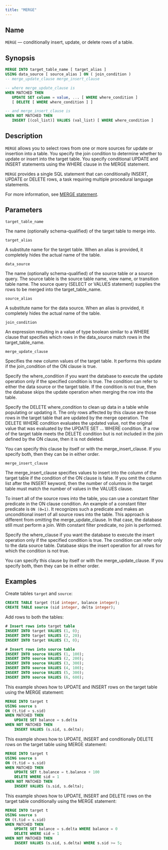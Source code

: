 ```yaml
---
title: "MERGE"
---
```


## Name

`MERGE` &mdash; conditionally insert, update, or delete rows of a table.

## Synopsis

```sql
MERGE INTO target_table_name [ target_alias ]
USING data_source [ source_alias ] ON ( join_condition )
-- merge_update_clause merge_insert_clause

-- where merge_update_clause is
WHEN MATCHED THEN 
   UPDATE SET column = value, ... [ WHERE where_condition ]
   [ DELETE [ WHERE where_condition ] ]

-- and merge_insert_clause is
WHEN NOT MATCHED THEN 
   INSERT [(col_list)] VALUES (val_list) [ WHERE where_condition ] 
```

## Description

`MERGE` allows you to select rows from one or more sources for update or insertion into a table. You specify the join condition to determine whether to update or insert into the target table. You specify conditional UPDATE and INSERT statements using the WHERE clause in the MERGE statement.

`MERGE` provides a single SQL statement that can conditionally INSERT, UPDATE or DELETE rows, a task requiring multiple procedural language statements.

For more information, see [MERGE statement](https://www.postgresql.org/docs/current/sql-merge.html).


## Parameters

`target_table_name`

 The name (optionally schema-qualified) of the target table to merge into.

`target_alias`

 A substitute name for the target table. When an alias is provided, it completely hides the actual name of the table.

`data_source`

 The name (optionally schema-qualified) of the source table or a source query. The source table is the source table name, view name, or transition table name. The source query (SELECT or VALUES statement) supplies the rows to be merged into the target_table_name.

`source_alias`

 A substitute name for the data source. When an alias is provided, it completely hides the actual name of the table.

`join_condition`

 An expression resulting in a value of type boolean similar to a WHERE clause that specifies which rows in the data_source match rows in the target_table_name.

`merge_update_clause`

 Specifies the new column values of the target table. It performs this update if the join_condition of the ON clause is true. 

 Specify the where_condition if you want the database to execute the update operation only if the specified condition is true. The condition can refer to either the data source or the target table. If the condition is not true, then the database skips the update operation when merging the row into the table.

 Specify the DELETE where_condition to clean up data in a table while populating or updating it. The only rows affected by this clause are those rows in the target table that are updated by the merge operation. The DELETE WHERE condition evaluates the updated value, not the original value that was evaluated by the UPDATE SET ... WHERE condition. If a row of the target table meets the DELETE condition but is not included in the join defined by the ON clause, then it is not deleted. 

 You can specify this clause by itself or with the merge_insert_clause. If you specify both, then they can be in either order.

`merge_insert_clause`

 The merge_insert_clause specifies values to insert into the column of the target table if the condition of the ON clause is false. If you omit the column list after the INSERT keyword, then the number of columns in the target table must match the number of values in the VALUES clause.

 To insert all of the source rows into the table, you can use a constant filter predicate in the ON clause condition. An example of a constant filter predicate is `ON (0=1)`. It recognizes such a predicate and makes an unconditional insert of all source rows into the table. This approach is different from omitting the merge_update_clause. In that case, the database still must perform a join. With constant filter predicate, no join is performed.

 Specify the where_clause if you want the database to execute the insert operation only if the specified condition is true. The condition can refer only to the data source table. Database skips the insert operation for all rows for which the condition is not true.

 You can specify this clause by itself or with the merge_update_clause. If you specify both, then they can be in either order.
 

## Examples

Create tables `target` and `source`:

```sql
CREATE TABLE target (tid integer, balance integer);
CREATE TABLE source (sid integer, delta integer);
```

Add rows to both the tables:

```sql
# Insert rows into target table
INSERT INTO target VALUES (1, 0);
INSERT INTO target VALUES (2, 20);
INSERT INTO target VALUES (3, 0);

# Insert rows into source table
INSERT INTO source VALUES (1, 100);
INSERT INTO source VALUES (2, 200);
INSERT INTO source VALUES (3, 300);
INSERT INTO source VALUES (4, 100);
INSERT INTO source VALUES (5, 300);
INSERT INTO source VALUES (6, 600);
```

This example shows how to UPDATE and INSERT rows on the target table using the MERGE statement:

```sql
MERGE INTO target t
USING source s
ON (t.tid = s.sid)
WHEN MATCHED THEN
    UPDATE SET balance = s.delta
WHEN NOT MATCHED THEN
    INSERT VALUES (s.sid, s.delta);
```

This example shows how to UPDATE, INSERT and conditionally DELETE rows on the target table using MERGE statement:

```sql
MERGE INTO target t
USING source s
ON (t.tid = s.sid)
WHEN MATCHED THEN
    UPDATE SET t.balance = t.balance + 100
    DELETE WHERE sid = 1
WHEN NOT MATCHED THEN
    INSERT VALUES (s.sid, s.delta);
```

This example shows how to UPDATE, INSERT and DELETE rows on the target table conditionally using the MERGE statement:

```sql
MERGE INTO target t
USING source s
ON (t.tid = s.sid)
WHEN MATCHED THEN
    UPDATE SET balance = s.delta WHERE balance = 0
    DELETE WHERE sid = 1
WHEN NOT MATCHED THEN
    INSERT VALUES (s.sid, s.delta) WHERE s.sid >= 5;
```